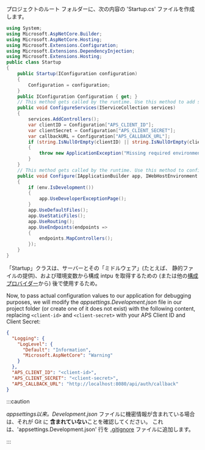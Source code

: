 プロジェクトのルート フォルダーに、次の内容の 'Startup.cs' ファイルを作成します。

```csharp title="Startup.cs"
using System;
using Microsoft.AspNetCore.Builder;
using Microsoft.AspNetCore.Hosting;
using Microsoft.Extensions.Configuration;
using Microsoft.Extensions.DependencyInjection;
using Microsoft.Extensions.Hosting;
public class Startup
{
    public Startup(IConfiguration configuration)
    {
        Configuration = configuration;
    }
    public IConfiguration Configuration { get; }
    // This method gets called by the runtime. Use this method to add services to the container.
    public void ConfigureServices(IServiceCollection services)
    {
        services.AddControllers();
        var clientID = Configuration["APS_CLIENT_ID"];
        var clientSecret = Configuration["APS_CLIENT_SECRET"];
        var callbackURL = Configuration["APS_CALLBACK_URL"];
        if (string.IsNullOrEmpty(clientID) || string.IsNullOrEmpty(clientSecret) || string.IsNullOrEmpty(callbackURL))
        {
            throw new ApplicationException("Missing required environment variables APS_CLIENT_ID, APS_CLIENT_SECRET, or APS_CALLBACK_URL.");
        }
    }
    // This method gets called by the runtime. Use this method to configure the HTTP request pipeline.
    public void Configure(IApplicationBuilder app, IWebHostEnvironment env)
    {
        if (env.IsDevelopment())
        {
            app.UseDeveloperExceptionPage();
        }
        app.UseDefaultFiles();
        app.UseStaticFiles();
        app.UseRouting();
        app.UseEndpoints(endpoints =>
        {
            endpoints.MapControllers();
        });
    }
}
```

「Startup」クラスは、サーバーとその「ミドルウェア」(たとえば、
静的ファイルの提供)、および環境変数から構成 intpu を取得するための
(または他の[構成プロバイダー](https://docs.microsoft.com/en-us/aspnet/core/fundamentals/configuration/?view=aspnetcore-6.0#configuration-providers)から)
後で使用するため。

Now, to pass actual configuration values to our application for debugging purposes,
we will modify the _appsettings.Development.json_ file in our project folder
(or create one of it does not exist) with the following content, replacing
`<client-id>` and `<client-secret>` with your APS Client ID and Client Secret:

```json
{
  "Logging": {
    "LogLevel": {
      "Default": "Information",
      "Microsoft.AspNetCore": "Warning"
    }
  },
  "APS_CLIENT_ID": "<client-id>",
  "APS_CLIENT_SECRET": "<client-secret>",
  "APS_CALLBACK_URL": "http://localhost:8080/api/auth/callback"
}
```



:::caution

_appsettings以来。Development.json_ ファイルに機密情報が含まれている場合は、それが Git に **含まれていない**ことを確認してください。
これは、'appsettings.Development.json' 行を [.gitignore](https://git-scm.com/docs/gitignore) ファイルに追加します。


:::


